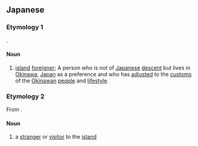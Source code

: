 ==Japanese==
{{ja-kanjitab|しま|がい|じん}}
{{ja-kanjitab|とう|がい|じん}}

===Etymology 1===
{{blend|lang=ja|島人|tr1=shimanchu|t1=islander, Okinawan|外人|tr2=gaijin|t2=foreigner}}.

====Noun====
{{ja-noun|しまがいじん}}

# {{lb|ja|colloquial}} [[island]] [[foreigner]]; A person who is not of [[Japanese]] [[descent]] but lives in [[Okinawa]], [[Japan]] as a preference and who has [[adjusted]] to the [[customs]] of the [[Okinawan]] [[people]] and [[lifestyle]].

===Etymology 2===
From {{compound|lang=ja|島外|tr1=tōgai|t1=outside of island|人|tr2=jin|t2=man}}.

====Noun====
{{ja-noun|とうがいじん}}
# a [[stranger]] or [[visitor]] to the [[island]]